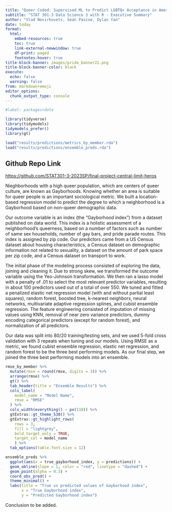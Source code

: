 ```yaml
---
title: "Queer Coded: Supervised ML to Predict LGBTQ+ Acceptance in American Neighborhoods"
subtitle: "STAT 301-3 Data Science 3 with R - Executive Summary"
author: "Vlad Nevirkovets, Sean Pascoe, Dylan Yan"
date: today
format: 
  html:
    embed-resources: true
    toc: true
    link-external-newwindow: true
    df-print: paged
    footnotes-hover: true
title-block-banner: images/pride_banner22.png
title-block-banner-color: black
execute:
  echo: false
  warning: false
from: markdown+emoji
editor_options: 
  chunk_output_type: console
---
```


```r
#label: packages+data

library(tidyverse)
library(tidymodels)
tidymodels_prefer()
library(gt)

load("results/predictions/metrics_by_member.rda")
load("results/predictions/ensemble_preds.rda")
```


::: {.callout-tip icon="false"}
## Github Repo Link

<https://github.com/STAT301-3-2023SP/final-project-central-limit-heros>
:::

Nieghborhoods with a high queer population, which are centers of queer culture, are known as Gayborhoods. Knowing whether an area is suitable for queer people is an important sociological metric. We built a location-based regression model to predict the degree to which a neighborhood is a Gayborhood based on non-queer demographic data.

Our outcome variable is an index (the "Gayborhood index") from a dataset published on data world. This index is a holistic assessment of a neighborhood's queerness, based on a number of factors such as number of same sex households, number of gay bars, and pride parade routes. This index is assigned by zip code. Our predictors came from a US Census dataset about housing characteristics, a Census dataset on demographic information not related to sexuality, a dataset on the amount of park space per zip code, and a Census dataset on transport to work.

The initial phase of the modeling process consisted of exploring the data, joining and cleaning it. Due to strong skew, we transformed the outcome variable using the Yeo-Johnson transformation. We then ran a lasso model with a penalty of .01 to select the most relevant predictor variables, resulting in about 100 predictors used out of a total of over 550. We tuned and fitted a penalized elastic net regression model (with and without partial least squares), random forest, boosted tree, k-nearest neighbors, neural networks, multivariate adaptive regression splines, and cubist ensemble regression. The feature engineering consisted of imputation of missing values using KNN, removal of near zero variance predictors, dummy encoding categorical predictors (except for random forest), and normalization of all predictors. 

Our data was split into 80/20 training/testing sets, and we used 5-fold cross validation with 3 repeats when tuning and our models. Using RMSE as a metric, we found cubist ensemble regression, elastic net regression, and random forest to be the three best performing models. As our final step, we joined the three best performing models into an ensemble. 

::: {.grid}

::: {.g-col-4}
```r
rmse_by_member %>% 
  mutate(rmse = round(rmse, digits = 3)) %>% 
  arrange(rmse) %>% 
  gt() %>% 
  tab_header(title = "Ensemble Results") %>%
  cols_label(
    model_name = "Model Name",
    rmse = "RMSE"
  ) %>% 
  cols_width(everything() ~ px(110)) %>% 
  gtExtras::gt_theme_538() %>% 
  gtExtras::gt_highlight_rows(
    rows = 3,
    fill = "lightgrey",
    bold_target_only = TRUE,
    target_col = model_name
    ) %>% 
  tab_options(table.font.size = 12)
```

:::

::: {.g-col-8}
```r
ensemble_preds %>%
  ggplot(aes(x = true_gayborhood_index, y = predictions)) +
  geom_abline(slope = 1, color = "red", linetype = "dashed") +
  geom_point(alpha = 0.3) +
  coord_obs_pred() +
  theme_minimal() +
  labs(title = "True vs predicted values of Gayborhood index",
       x = "True Gayborhood index",
       y = "Predicted Gayborhood index")
```

:::

:::

Conclusion to be added.
